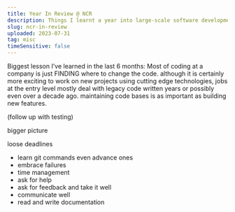 ```yaml
---
title: Year In Review @ NCR
description: Things I learnt a year into large-scale software development
slug: ncr-in-review
uploaded: 2023-07-31
tag: misc
timeSensitive: false
---
```


Biggest lesson I’ve learned in the last 6 months: Most of coding at a company is just FINDING where to change the code. although it is certainly more exciting to work on new projects using cutting edge technologies, jobs at the entry level mostly deal with legacy code written years or possibly even over a decade ago. maintaining code bases is as important as building new features.

(follow up with testing)

bigger picture

loose deadlines

- learn git commands even advance ones
- embrace failures
- time management
- ask for help
- ask for feedback and take it well
- communicate well
- read and write documentation
